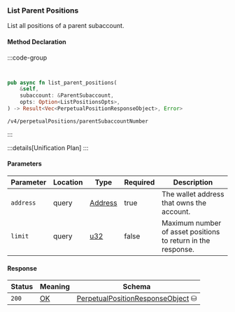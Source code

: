 ### List Parent Positions

List all positions of a parent subaccount.

#### Method Declaration

:::code-group

```python [Python]

```

```typescript [TypeScript]

```

```rust [Rust]
pub async fn list_parent_positions(
    &self,
    subaccount: &ParentSubaccount,
    opts: Option<ListPositionsOpts>,
) -> Result<Vec<PerpetualPositionResponseObject>, Error>
```

```url [API]
/v4/perpetualPositions/parentSubaccountNumber
```

:::

:::details[Unification Plan]
:::

#### Parameters

| Parameter           | Location | Type               | Required    | Description                                                           |
| ------------------- | -------- | ------------------ | ----------- | --------------------------------------------------------------------- |
| `address`           | query    | [Address]          | true        | The wallet address that owns the account.                             |
| `limit`             | query    | [u32]              | false       | Maximum number of asset positions to return in the response.          |

#### Response

| Status | Meaning     | Schema                          |
| ------ | ----------- | ------------------------------- |
| `200`  | [OK]        | [PerpetualPositionResponseObject] ⛁ |

[Address]: /types/address
[ParentSubaccountNumber]: /types/parent_subaccount_number
[OK]: https://datatracker.ietf.org/doc/html/rfc7231#section-6.3.1
[PerpetualPositionResponseObject]: /types/perpetual_position_response_object

[Address]: /types/address
[u32]: /types/u32
[OK]: /types/ok
[PerpetualPositionResponseObject]: /types/perpetual_position_response_object
